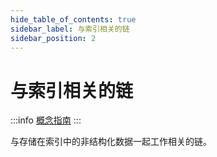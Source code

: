 ```yaml
---
hide_table_of_contents: true
sidebar_label: 与索引相关的链
sidebar_position: 2
---
```




# 与索引相关的链

:::info
[概念指南](https://docs.langchain.com/docs/components/chains/index_related_chains)
:::

与存储在索引中的非结构化数据一起工作相关的链。


<DocCardList />

